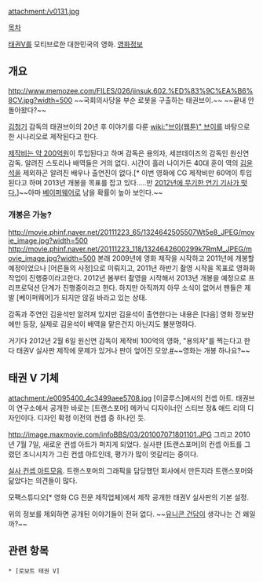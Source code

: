 attachment:/v0131.jpg

[[목차]]

[[태권V]]를 모티브로한 대한민국의 영화. 
[http://movie.daum.net/moviedetail/moviedetailMain.do?movieId=43917&t__nil_main=tabName 영화정보]

== 개요 ==
http://www.memozee.com/FILES/026/jinsuk.602.%ED%83%9C%EA%B6%8CV.jpg?width=500
~~국회의사당을 부순 로봇을 구출하는 태권브이.~~
~~끝내 안돌아왔다?~~

[[김청기]] 감독의 태권브이의 20년 후 이야기를 다룬 [[wiki:"브이(웹툰)" 브이]]를 바탕으로 한 시나리오로 제작된다고 한다.

[http://www.newsen.com/news_view.php?uid=201101112011104100 제작비는 약 200억원]이 투입된다고 하며 감독은 용의자, 세븐데이즈의 감독인 원신연 감독. 알려진 스토리나 배역들은 거의 없다. 시간이 흘러 나이가든 40대 훈이 역의 [[김윤석]]을 제외하곤 알려진 배우나 출연진이 없다.[* 이번 영화에 CG 제작비만 60억이 투입된다고 하며 2013년 개봉을 목표를 잡고 있다.....만 [http://news.chosun.com/site/data/html_dir/2012/02/23/2012022302446.html 2012년에 무기한 연기 기사가 떳다.]]~~아마 [[베이퍼웨어]]로 남을 확률이 높아 보인다.~~

=== 개봉은 가능? ===
http://movie.phinf.naver.net/20111223_65/1324642505507Wt5e8_JPEG/movie_image.jpg?width=500
http://movie.phinf.naver.net/20111223_118/1324642600299k7RmM_JPEG/movie_image.jpg?width=500
본래 2009년에 영화 제작을 시작하고 2011년에 개봉할 예정이었으나 [어른들의 사정]으로 미뤄지고, 2011년 하반기 촬영 시작을 목표로 영화화 작업이 진행중이라고한다. 2012년 봄부터 촬영을 시작해서 2013년 개봉을 예정으로 프리프로덕션 단계가 진행중이라고 한다. 하지만 아직까지 아무 소식이 없어서 팬들은 제발 [베이퍼웨어]가 되지만 않길 바라고 있는 상태.

감독과 주연인 김윤석만 알려져 있지만 김윤석이 출연한다는 내용은 [다음] 영화 정보란에만 등장, 실제로 김윤석이 배역을 맡은건지 아닌지도 불분명하다.

거기다 2012년 2월 6일 원신연 감독이 제작비 100억의 영화, "용의자"를 찍는다고 한다 태권V 실사판 제작에 문제가 있거나 판이 엎어진 모양.[http://bbs2.ruliweb.daum.net/gaia/do/ruliweb/default/news/521/read?bbsId=G003&itemId=15&articleId=685209 #]~~영화는 개봉 하나요?~~

== 태권 V 기체 ==
attachment:/e0095400_4c3499aee5708.jpg
[이글루스]에서의 컨셉 아트. 태권브이 연구소에서 공개한 바로는 [트랜스포머] 메카닉 디자이너인 스티브 정& 애드 리의 디자인이다. 디자인 확정 이전의 컨셉 중 하나인 듯.

http://image.maxmovie.com/infoBBS/03/201007071801101.JPG
그리고 2010년 7월 7일, 새로운 컨셉 아트가 퍼지게 되었다. 실사판 [트랜스포머]의 컨셉 아트를 그렸던 조니시치가 그린 컨셉 아트인데, 평가가 많이 엇갈리는 중이다.

[http://todayhumor.co.kr/board/view.php?kind=&ask_time=&search_table_name=&table=movie&no=5741&page=1&keyfield=&keyword=&mn=&nk=&ouscrap_keyword=&ouscrap_no=&s_no=5741&member_kind= 실사 컨셉 아트모음]. 트랜스포머의 그래픽을 담당했던 회사에서 만든지라 트랜스포머와 닮았다는 의견들이 많다.

{{{#!html
<object classid='clsid:d27cdb6e-ae6d-11cf-96b8-444553540000' codebase='http://download.macromedia.com/pub/shockwave/cabs/flash/swflash.cab#version=9,0,0,0'  id='NFPlayer51478' width='500' height='408'><param name='movie' value='http://serviceapi.nmv.naver.com/flash/NFPlayer.swf?vid=A7508BC92AE75A8210A93D819D829F70CB55&outKey=V1288afb26f0c7abfe9e2c7de66a7bcc1bbd377a74ab5e9fef229c7de66a7bcc1bbd3' /><param name='wmode' value='transparent' /><param name='allowScriptAccess' value='always' /><param name='allowFullScreen' value='true' /><embed src='http://serviceapi.nmv.naver.com/flash/NFPlayer.swf?vid=A7508BC92AE75A8210A93D819D829F70CB55&outKey=V1288afb26f0c7abfe9e2c7de66a7bcc1bbd377a74ab5e9fef229c7de66a7bcc1bbd3' wmode='transparent' width='500' height='408' allowScriptAccess='always' name='NFPlayer51478' id='NFPlayer51478' allowFullScreen='true' type='application/x-shockwave-flash' /></object>}}}
모팩스튜디오[* 영화 CG 전문 제작업체]에서 제작 공개한 태권V 실사판의 기본 설정. 

위의 정보를 제외하면 공개된 이야기들이 전혀 없다. ~~[[유니콘 건담]]이 생각나는 건 왜일까?~~ 

== 관련 항목 ==
 * [로보트 태권 V]
